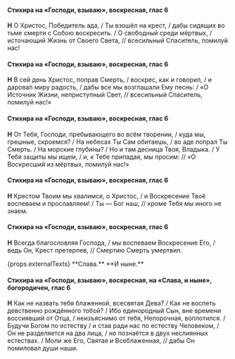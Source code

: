 #### Стихира на «Господи, взываю», воскресная, глас 6

**Н** О Христос, Победитель ада, / Ты взошёл на крест, / дабы сидящих во тьме смерти с Собою воскресить. / О свободный среди мёртвых, / источающий Жизнь от Своего Света, // всесильный Спаситель, помилуй нас!

#### Стихира на «Господи, взываю», воскресная, глас 6

**Н** В сей день Христос, поправ Смерть, / воскрес, как и говорил, / и дарова́л миру радость, / дабы все мы возглашали Ему песнь: / «О Источник Жизни, неприступный Свет, // всесильный Спаситель, помилуй нас!»

#### Стихира на «Господи, взываю», воскресная, глас 6

**Н** От Тебя, Господи, пребывающего во всём творении, / куда мы, грешные, скроемся? / На небесах Ты Сам обитаешь, / во аде попрал Ты Смерть. / На морские глуби́ны? / Но и там десница Твоя, Владыка. / У Тебя защиты мы ищем, / и, к Тебе припадая, мы просим: // «О Воскресший из мёртвых, помилуй нас!»

#### Стихира на «Господи, взываю», воскресная, глас 6

**Н** Крестом Твоим мы хвалимся, о Христос, / и Воскресение Твоё воспеваем и прославляем! / Ты — Бог наш, // кроме Тебя мы иного не знаем.

#### Стихира на «Господи, взываю», воскресная, глас 6

**Н** Всегда благословляя Господа, / мы воспеваем Воскресение Его, / ведь Он, Крест претерпев, // Смертию Смерть умертвил.

<If condition={props.externalTexts}>
    <Then>
        {props.externalTexts}
    </Then>
    <Else>
        **Слава.**
    </Else>
</If>

<If condition={!props.hasExclusiveEnding}>
**И ныне.**

#### Стихира на «Господи, взываю», воскресная, на «Слава, и ныне», богородичен, глас 6

**Н** Как не назвать тебя блаженной, всесвятая Дева? / Как не воспеть девственно рождённого тобой? / Ибо единородный Сын, вне времени воссиявший от Отца, / неизъяснимо от тебя, Непорочная, воплотился. / Будучи Богом по естеству / и став ради нас по естеству Человеком, / Он не разделяется на два лица, / но познаётся в двух неслиянных естествах. / Моли же Его, Святая и Всеблаженная, // дабы Он помиловал души наши.
</If>
